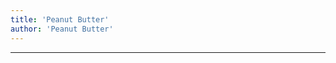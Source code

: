 ```yaml
---
title: 'Peanut Butter'
author: 'Peanut Butter'
---
```


---

<CharacterInfo
    name='Peanut Butter'
    image='/assets/icons/otom/wiki media/chars/peanutButter.png' 
    caption='por que você não vai jogar baseball?'
    icon='/assets/icons/otom/wiki media/icons/PeanutButter.png'
    nickname='N/A'
    pronouns='ele/dele'
    species='Manteiga de Amendoim'
    voice='Feykro'
    hobbies='N/A'
/>